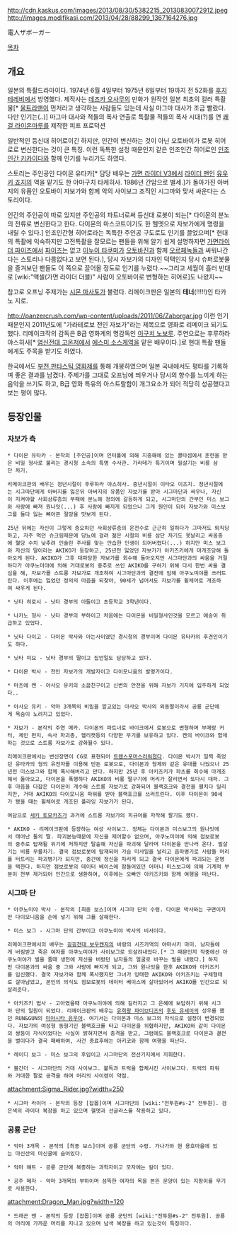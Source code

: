 http://cdn.kaskus.com/images/2013/08/30/5382215_20130830072912.jpeg
http://images.modifikasi.com/2013/04/28/88299_1367164276.jpg

電人ザボーガー

[[목차]]
== 개요 ==
일본의 특촬드라마이다. 1974년 6월 4일부터 1975년 6일부터 19까지 전 52화를 [[후지 테레비]]에서 방영했다.
제작사는 [[데즈카 오사무]]의 만화가 원작인 일본 최초의 컬러 특촬물[* [[울트라맨]]이 먼저라고 생각하는 사람들도 있는데 사실 마그마 대사가 조금 빨랐다. 다만 인기는(..)] 마그마 대사와 적들의 폭사 연출로 특촬물 적들의 폭사 시대(?)를 연 [[쾌걸 라이온마루]]를 제작한 피프 프로덕션

일반적인 등신대 히어로이긴 하지만, 인간이 변신하는 것이 아닌 오토바이가 로봇 히어로로 변신한다는 것이 큰 특징. 이런 독특한 설정 때문인지 같은 인조인간 히어로인 [[인조인간 키카이다]]와 함께 인기를 누리기도 하였다.

스토리는 주인공인 다이몬 유타카[* 담당 배우는 [[가면 라이더 V3]]에서 [[라이더 맨]]인 [[유우키 죠지]]의 역을 맡기도 한 야마구치 타케히사. 1986년 간암으로 별세.]가 돌아가진 아버지의 유품인 오토바이 자보가와 함께 악의 사이보그 조직인 시그마와 맞서 싸운다는 스토리이다.

인간의 주인공이 따로 있지만 주인공의 파트너로써 등신대 로봇이 되는[* 다이몬의 분노의 전류로 변신한다고 한다. 다이몬의 마스코트이기도 한 헬멧으로 자보가에게 명령을 내릴 수 있다.] 인조인간형 히어로라는 독특한 주인공 구도로도 인기를 끌었으며[* 현대의 특촬에 익숙하지만 고전특촬을 잘모르는 팬들을 위해 알기 쉽게 설명하자면 [[가면라이더 파이즈]]에서 [[파이즈]]는 없고 [[이누이 타쿠미]]가 [[오토바진]]과 함께 [[오르페녹]]들과 싸워나간다는 스토리나 다름없다고 보면 된다.], 당시 자보가의 디자인 덕택인지 당시 슈퍼로봇물을 즐겨보던 팬들도 이 쪽으로 끌어올 정도로 인기를 누렸다.~~그리고 세월이 흘러 반대로 [wiki:"액셀(가면 라이더 더블)" 사람이 오토바이로 변형하는 히어로]도 나왔지~~

참고로 오프닝 주제가는 [[시몬 마사토]]가 불렀다. 리메이크판은 일본의 '''테너'''(!!!!!)인 타카노 지로.

http://panzercrush.com/wp-content/uploads/2011/06/Zaborgar.jpg
이런 인기 때문인지 2011년도에 "가라테로보 전인 자보가"라는 제목으로 영화로 리메이크 되기도 했다. 리메이크작의 감독은 B급 영화계의 명감독인 [[이구치 노보루]]. 주연으로는 후루하라 야스히사[* [[염신전대 고온저]]에서 [[에스미 소스케]]역을 맡은 배우이다.]로 현대 특촬 팬들에게도 주목을 받기도 하였다.

한국에서도 [[부천 판타스틱 영화제]]를 통해 개봉하였으며 일본 국내에서도 평타를 기록하며 좋은 결과를 남겼다. 주제가를 그대로 오프닝에 띄우거나 당시의 향수를 느끼게 하는 음악을 쓰기도 하고, B급 영화 특유의 아스트랄함이 개그요소가 되어 적당히 성공했다고 보는 평이 많다.

== 등장인물 ==
=== 자보가 측 ===
 * 다이몬 유타카 - 본작의 [주인공]이며 인터폴에 의해 지중해에 있는 콜타섬에서 훈련을 받은 비밀 형사로 불리는 경시청 소속의 특명 수사관. 가라데가 특기이며 필살기는 비룡 삼단 차기.

 리메이크판의 배우는 청년시절이 후루하라 야스히사. 중년시절이 이타오 이츠지. 청년시절에는 시그마단에게 아버지를 잃은뒤 아버지의 유품인 자보가를 받아 시그마단과 싸우나, 자신이 지켜야할 사회상류층의 부패에 분노해 정의에 갈등하게 되고, 시그마단의 간부인 미스 보그와 사랑에 빠져 원나잇(...) 후 사랑에 빠지게 되었으나 그게 원인이 되어 자보가와 미스보그를 둘다 잃는 뼈아픈 절망을 맛보게 된다.

 25년 뒤에는 자신이 그렇게 증오하던 사회상류층의 운전수로 근근히 일하다가 그마저도 퇴직당하고, 자주 먹던 슈크림때문에 당뇨에 걸려 젊은 시절의 비룡 삼단 차기도 못날리고 싸움중에 혈당 수치 낮추려 인슐린 주사를 맞는 안습한 인생이 되어버렸다(...) 하지만 미스 보그와 자신의 딸이라는 AKIKO가 등장하고, 25년전 잃었던 자보가가 아키즈키에게 마개조당해 돌아오게 된다. AKIKO가 그후 대파당한 자보가를 회수해 돌아오지만 시그마단과의 싸움을 거절하다가 아쿠노미야에 의해 거대로봇의 중추로 쓰인 AKIKO를 구하기 위해 다시 한번 싸울 결심을 해, 자보가를 스트롱 자보가로 개조하여 시그마단과의 결전에 임해 아쿠노미야를 쓰러트린다. 이후에는 잃었던 정의의 마음을 되찾아, 90세가 넘어서도 자보가를 휠체어로 개조하여 싸우게 된다.

 * 닛타 히로시 - 닛타 경부의 아들이고 초등학교 3학년이다.

 * 나카노 형사 - 닛타 경부의 부하이고 처음에는 다이몬을 비밀형사인것을 모르고 애송이 취급하고 있었다.

 * 닛타 다이고 - 다이몬 박사와 아는사이였던 경시청의 경부이며 다이몬 유타카의 후견인이기도 하다.

 * 닛타 미요 - 닛타 경부의 딸이고 집안​​일도 담당하고 있다.

 * 다이몬 박사 - 전인 자보가의 개발자이고 다이모니움의 발명가이다.

 * 마츠에 켄 - 아사오 유키의 소꿉친구이고 신변의 안전을 위해 자보가 기지에 입주하게 되었다..

 * 아사오 유키 - 악마 3개목의 비밀을 알고있는 아사오 박사의 외동딸이라서 공룡 군단에게 목숨이 노려지고 있었다.

 * 자보가 - 본작의 주연 메카. 다이몬의 파트너로 바이크에서 로봇으로 변형하며 부메랑 커터, 체인 펀치, 속사 파괴총, 헬리캣등의 다양한 무기를 보유하고 있다. 켄의 바이크와 합체하는 것으로 스트롱 자보가로 강화될수 있다. 

 리메이크판에서는 변신장면이 CG로 표현되어 [[트랜스포머]]스러워졌다. 다이몬 박사가 일찍 죽었던 유타카의 형의 유전자를 이용해 만든 로봇으로, 다이몬과 형제와 같은 유대를 나눴으나 25년전 미스보그와 함께 폭사해버리고 만다. 하지만 25년 후 아키즈키가 파츠를 회수해 마개조해서 돌아오고, 다이몬을 폭행하다 AKIKO의 비룡 떨구기에 머리가 잘리면서 또다시 대파. 그후 마음을 다잡은 다이몬이 개수해 스트롱 자보가로 강화되어 블랙호크와 결전을 펼치다 밀리지만, 거대 AKIKO의 다이모니움 파워를 받아 블랙호크를 쓰러트린다. 이후 다이몬이 90세가 됐을 때는 휠체어로 개조된 플라잉 자보가가 된다.

 여담으로 [[세키 토모카즈]]가 과거에 스트롱 자보가의 피규어를 자작해 팔기도 했다.

 * AKIKO - 리메이크판에 등장하는 여성 사이보그. 정체는 다이몬과 미스보그의 원나잇에서 태어난 둘의 딸. 파괴본능때문에 자신을 제어할수 없으며, 아쿠노미야에 의해 점보로봇의 중추로 탑재될 위기에 처하지만 탈출해 자신을 파괴해 달라며 다이몬을 만나러 온다. 필살기는 비룡 무릎차기. 결국 점보로봇에 탑재되어 가슴 미사일을 날리고 음파병기로 사람들 머리를 터트리는 파괴병기가 되지만, 중간에 정신을 차리게 되고 결국 다이몬에게 파괴되는 운명을 택한다. 하지만 점보로봇의 데이터 베이스에 잠들어있던 어머니 미스보그에 의해 기계적 부분이 전부 제거되어 인간으로 생환하여, 이후에는 오빠인 아키즈키와 함께 여행을 떠난다.  

=== 시그마 단 ===
 * 아쿠노미야 박사 - 본작의 [최종 보스]이며 시그마 단의 수령. 다이몬 박사와는 구면이지만 다이모니움을 손에 넣기 위해 그를 살해한다.

 * 미스 보그 - 시그마 단의 간부이고 아쿠노미야 박사의 비서이다. 

 리메이크판에서의 배우는 [[굉굉전대 보우켄저]]의 바람의 시즈카역의 야마사키 마미. 남자들에게 버림받고 죽은 여자를 아쿠노미야가 사이보그로 되살려내었다.[* 그 때문인지 작중에선 아쿠노미야가 벌을 줄때 생전에 자신을 버렸던 남자들의 얼굴로 바꾸는 벌을 내렸다.] 하지만 다이몬과의 싸움 중 그와 사랑에 빠지게 되고, 그와 원나잇을 한후 AKIKO와 아키즈키를 임신했다. 결국 자보가와 함께 폭사했지만 그녀가 잉태한 AKIKO와 아키즈키는 구체형태로 살아남았고, 본인의 의식도 점보로봇의 데이터 베이스에 살아있어서 AKIKO를 인간으로 되살려준다. 

 * 아키즈키 법사 - 고아였을때 아쿠노미야에 의해 길러지고 그 은혜에 보답하기 위해 시그마 단의 일원이 되었다. 리메이크판의 배우는 [[유희왕 파이브디즈]]의 [[후도 유세이]]의 성우를 했던 RUN&GUN의 [[미야시타 유우야]]. 여기서는 다이몬과 미스 보그의 자식으로 설정이 변경되었다. 자보가의 여성형 동형기인 블랙호크를 타고 다이몬을 위협하지만, AKIKO와 같이 다이몬의 쌍둥이 자식이었다는 사실이 밝혀지면서 충격을 받고, 그럼에도 블랙호크로 다이몬과 결전을 벌이다가 결국 패배하여, 사건 종료후에는 아키코와 함께 여행을 떠난다. 

 * 레이디 보그 - 미스 보그의 후임이고 시그마단의 전선기지에서 지휘한다. 

 * 블간더 - 시그마단의 거대 사이보그. 불독과 트럭을 합체시킨 사이보그다. 트럭의 파워와 거대한 팔로 공격을 하며 머리의 사이렌이 약점.

attachment:Sigma_Rider.jpg?width=250
 * 시그마 라이더 - 본작의 등장 [잡몹]이며 시그마단의 [wiki:"전투원#s-2" 전투원]. 검은색의 라이더 복장을 하고 있으며 헬멧과 선글라스를 착용하고 있다.

=== 공룡 군단 ===
 * 악마 3개목 - 본작의 [최종 보스]이며 공룡 군단의 수령. 가나가와 현 용호마을에 있는 마신산의 마신굴에 숨어있다.

 * 악마 해트 - 공룡 군단에 복종하는 과학자이고 모자에는 칼이 있다.

 * 공주 메자 - 악마 3개목의 부하이며 섬뜩한 여자의 목을 본뜬 문양이 있는 지팡이를 무기로 사용한다. 

attachment:Dragon_Man.jpg?width=120
 * 드래곤 맨 - 본작의 등장 [잡몹]이며 공룡 군단의 [wiki:"전투원#s-2" 전투원]. 공룡의 머리에 가까운 머리를 지니고 있으며 남색 복장을 하고 있는것이 특징이다. 
